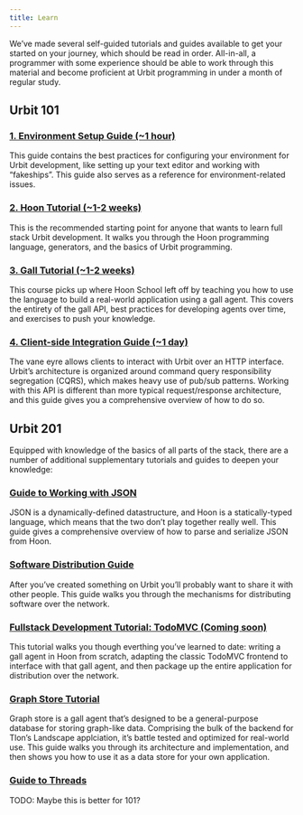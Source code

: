 ```yaml
---
title: Learn
---
```


We’ve made several self-guided tutorials and guides available to get your started on your journey, which should be read in order. All-in-all, a programmer with some experience should be able to work through this material and become proficient at Urbit programming in under a month of regular study.

## Urbit 101

<div className="grid gap-8 lg:grid-cols-2">
<div className="px-8 rounded-xl bg-wall-100">

### [1. Environment Setup Guide (~1 hour)](https://urbit.org/docs/development/environment)

This guide contains the best practices for configuring your environment for Urbit development, like setting up your text editor and working with “fakeships”. This guide also serves as a reference for environment-related issues.

</div>
<div className="px-8 rounded-xl bg-wall-100">

### [2. Hoon Tutorial (~1-2 weeks)](https://urbit.org/docs/hoon/hoon-school)

This is the recommended starting point for anyone that wants to learn full stack Urbit development. It walks you through the Hoon programming language, generators, and the basics of Urbit programming.

</div>
<div className="px-8 rounded-xl bg-wall-100">

### [3. Gall Tutorial (~1-2 weeks)](https://github.com/timlucmiptev/gall-guide)

This course picks up where Hoon School left off by teaching you how to use the language to build a real-world application using a gall agent. This covers the entirety of the gall API, best practices for developing agents over time, and exercises to push your knowledge.

</div>
<div className="px-8 rounded-xl bg-wall-100">

### [4. Client-side Integration Guide (~1 day)](https://urbit.org/docs/arvo/eyre/eyre)

The vane eyre allows clients to interact with Urbit over an HTTP interface. Urbit’s architecture is organized around command query responsibility segregation (CQRS), which makes heavy use of pub/sub patterns. Working with this API is different than more typical request/response architecture, and this guide gives you a comprehensive overview of how to do so.

</div>
</div>

## Urbit 201

Equipped with knowledge of the basics of all parts of the stack, there are a number of additional supplementary tutorials and guides to deepen your knowledge:

<div className="grid gap-8 lg:grid-cols-2">
<div className="px-8 rounded-xl bg-wall-100">

### [Guide to Working with JSON](https://github.com/urbit/urbit.org/pull/1131)

JSON is a dynamically-defined datastructure, and Hoon is a statically-typed language, which means that the two don’t play together really well. This guide gives a comprehensive overview of how to parse and serialize JSON from Hoon.

</div>
<div className="px-8 rounded-xl bg-wall-100">

### [Software Distribution Guide](https://urbit.org/docs/userspace/dist/dist)

After you’ve created something on Urbit you’ll probably want to share it with other people. This guide walks you through the mechanisms for distributing software over the network.

</div>
<div className="px-8 rounded-xl bg-wall-100">

### [Fullstack Development Tutorial: TodoMVC (Coming soon)](https://urbit.org/grants/educational-guide-todomvc-urbit-edition)

This tutorial walks you though everthing you’ve learned to date: writing a gall agent in Hoon from scratch, adapting the classic TodoMVC frontend to interface with that gall agent, and then package up the entire application for distribution over the network.

</div>
<div className="px-8 rounded-xl bg-wall-100">

### [Graph Store Tutorial](https://urbit.org/docs/userspace/graph-store/overview)

Graph store is a gall agent that’s designed to be a general-purpose database for storing graph-like data. Comprising the bulk of the backend for Tlon’s Landscape applciation, it’s battle tested and optimized for real-world use. This guide walks you through its architecture and implementation, and then shows you how to use it as a data store for your own application.

</div>
<div className="px-8 rounded-xl bg-wall-100">

### [Guide to Threads](https://urbit.org/docs/userspace/threads/overview)

TODO: Maybe this is better for 101?

</div>
</div>
